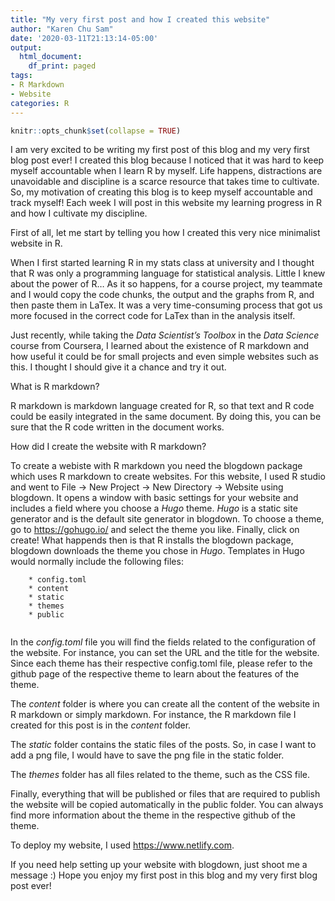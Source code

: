 ```yaml
---
title: "My very first post and how I created this website"
author: "Karen Chu Sam"
date: '2020-03-11T21:13:14-05:00'
output:
  html_document:
    df_print: paged
tags:
- R Markdown
- Website
categories: R
---
```


```r
knitr::opts_chunk$set(collapse = TRUE)
```


I am very excited to be writing my first post of this blog and my very first blog post ever! I created this blog because I noticed that it was hard to keep myself accountable when I learn R by myself. Life happens, distractions are unavoidable and discipline is a scarce resource that takes time to cultivate. So, my motivation of creating this blog is to keep myself accountable and track myself! Each week I will post in this website my learning progress in R and how I cultivate my discipline.

First of all, let me start by telling you how I created this very nice minimalist website in R.

When I first started learning R in my stats class at university and I thought that R was only a programming language for statistical analysis. Little I knew about the power of R... As it so happens, for a course project, my teammate and I would copy the code chunks, the output and the graphs from R, and then paste them in LaTex. It was a very time-consuming process that got us more focused in the correct code for LaTex than in the analysis itself. 

Just recently, while taking the *Data Scientist's Toolbox* in the *Data Science* course from Coursera, I  learned about the existence of R markdown and how useful it could be for small projects and even simple websites such as this. I thought I should give it a chance and try it out.

What is R markdown?

R markdown is markdown language created for R, so that text and R code could be easily integrated in the same document. By doing this, you can be sure that the R code written in the document works.

How did I create the website with R markdown?

To create a webiste with R markdown you need the blogdown package which uses R markdown to create websites. For this website, I used R studio and went to File -> New Project -> New Directory -> Website using blogdown. It opens a window with basic settings for your website and includes a field where you choose a *Hugo* theme. *Hugo* is a static site generator and is the default site generator in blogdown. To choose a theme, go to <https://gohugo.io/> and select the theme you like. Finally, click on create! What happends then is that R installs the blogdown package, blogdown downloads the theme you chose in *Hugo*. Templates in Hugo would normally include the following files: 

        * config.toml
        * content
        * static
        * themes
        * public
        
In the *config.toml* file you will find the fields related to the configuration of the website. For instance, you can set the URL and the title for the website. Since each theme has their respective config.toml file, please refer to the github page of the respective theme to learn about the features of the theme.

The *content* folder is where you can create all the content of the website in R markdown or simply markdown. For instance, the R markdown file I created for this post is in the *content* folder. 

The *static* folder contains the static files of the posts. So, in case I want to add a png file, I would have to save the png file in the static folder.

The *themes* folder has all files related to the theme, such as the CSS file.

Finally, everything that will be published or files that are required to publish the website will be copied automatically in the public folder. You can always find more information about the theme in the respective github of the theme.

To deploy my website, I used <https://www.netlify.com>.

If you need help setting up your website with blogdown, just shoot me a message :) Hope you enjoy my first post in this blog and my very first blog post ever! 



